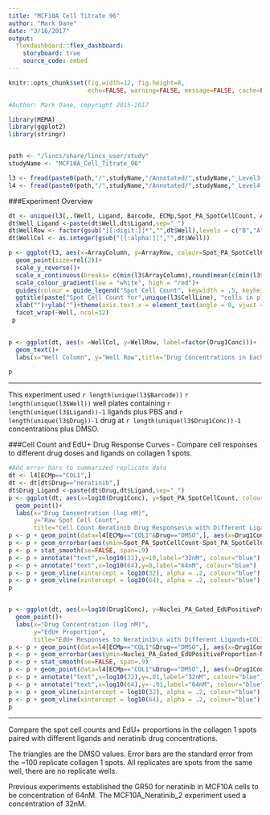 ```yaml
---
title: "MCF10A Cell Titrate 96"
author: "Mark Dane"
date: "3/16/2017"
output: 
  flexdashboard::flex_dashboard:
    storyboard: true
    source_code: embed
---
```




```r
knitr::opts_chunk$set(fig.width=12, fig.height=8,
                      echo=FALSE, warning=FALSE, message=FALSE, cache=FALSE)

#Author: Mark Dane, copyright 2015-2017

library(MEMA)
library(ggplot2)
library(stringr)


path <- "/lincs/share/lincs_user/study"
studyName <- "MCF10A_Cell_Titrate_96"

```


```r

l3 <- fread(paste0(path,"/",studyName,"/Annotated/",studyName,"_Level3.tsv"),verbose = FALSE, showProgress = FALSE)
l4 <- fread(paste0(path,"/",studyName,"/Annotated/",studyName,"_Level4.tsv"),verbose = FALSE, showProgress = FALSE)

```

###Experiment Overview

```r

dt <- unique(l3[,.(Well, Ligand, Barcode, ECMp,Spot_PA_SpotCellCount, ArrayRow, ArrayColumn)])
dt$Well_Ligand <-paste(dt$Well,dt$Ligand,sep="_")
dt$WellRow <- factor(gsub("[[:digit:]]*","",dt$Well),levels = c("B","A"))
dt$WellCol <- as.integer(gsub("[[:alpha:]]","",dt$Well))

p <- ggplot(l3, aes(x=ArrayColumn, y=ArrayRow, colour=Spot_PA_SpotCellCount))+
  geom_point(size=rel(2))+
  scale_y_reverse()+
  scale_x_continuous(breaks= c(min(l3$ArrayColumn),round(mean(c(min(l3$ArrayColumn),max(l3$ArrayColumn)))),max(l3$ArrayColumn)))+
  scale_colour_gradient(low = "white", high = "red")+
  guides(colour = guide_legend("Spot Cell Count", keywidth = .5, keyheight = .5))+
  ggtitle(paste("Spot Cell Count for",unique(l3$CellLine), "cells in plate",unique(l3$Barcode)))+
  xlab("")+ylab("")+theme(axis.text.x = element_text(angle = 0, vjust = 0.5, hjust=1, size=rel(.8)),axis.title.x = element_text(size=rel(1)),plot.title = element_text(size = rel(1)),legend.text=element_text(size = rel(1)),legend.title=element_text(size = rel(1)), strip.text = element_text(size = 5))+
  facet_wrap(~Well, ncol=12)
 p
 

p <- ggplot(dt, aes(x =WellCol, y=WellRow, label=factor(Drug1Conc)))+
  geom_text()+
  labs(x="Well Column", y="Well Row",title="Drug Concentrations in Each Well\n(nmolar)")

p
```


***
This experiment used `r length(unique(l3$Barcode))` `r length(unique(l3$Well))` well plates containing `r length(unique(l3$Ligand))-1` ligands plus PBS and `r length(unique(l3$Drug))-1` drug at `r length(unique(l3$Drug1Conc))-1` concentrations plus DMSO.


###Cell Count and EdU+ Drug Response Curves - Compare cell responses to different drug doses and ligands on collagen 1 spots.


```r

#Add error bars to summarized replicate data
dt <- l4[ECMp=="COL1",]
dt <- dt[dt$Drug=="neratinib",]
dt$Drug_Ligand <-paste(dt$Drug,dt$Ligand,sep="_")
p <- ggplot(dt, aes(x=log10(Drug1Conc), y=Spot_PA_SpotCellCount, colour=Ligand))+
  geom_point()+
  labs(x="Drug Concentration (log nM)",
       y="Raw Spot Cell Count",
       title="Cell Count Neratinib Drug Responses\n with Different Ligands+COL1")
p <- p + geom_point(data=l4[ECMp=="COL1"&Drug=="DMSO",], aes(x=Drug1Conc ,y=Spot_PA_SpotCellCount), shape=17, size=rel(3), alpha=.6)
p <- p + geom_errorbar(aes(ymin=Spot_PA_SpotCellCount-Spot_PA_SpotCellCount_SE, ymax=Spot_PA_SpotCellCount+Spot_PA_SpotCellCount_SE, colour=Ligand), width=.1)
p <- p + stat_smooth(se=FALSE, span=.9)
p <- p + annotate("text",x=log10(32),y=10,label="32nM", colour="blue")
p <- p + annotate("text",x=log10(64),y=0,label="64nM", colour="blue")
p <- p + geom_vline(xintercept = log10(32), alpha = .2, colour="blue")
p <- p + geom_vline(xintercept = log10(64), alpha = .2, colour="blue")
p


p <- ggplot(dt, aes(x=log10(Drug1Conc), y=Nuclei_PA_Gated_EdUPositiveProportion, colour=Ligand))+
  geom_point()+
  labs(x="Drug Concentration (log nM)",
       y="EdU+ Proportion",
       title="EdU+ Responses to Neratinib\n with Different Ligands+COL1")
p <- p + geom_point(data=l4[ECMp=="COL1"&Drug=="DMSO",], aes(x=Drug1Conc ,y=Nuclei_PA_Gated_EdUPositiveProportion), shape=17, size=rel(3), alpha=.6)
p <- p + geom_errorbar(aes(ymin=Nuclei_PA_Gated_EdUPositiveProportion-Nuclei_PA_Gated_EdUPositiveProportion_SE, ymax=Nuclei_PA_Gated_EdUPositiveProportion+Nuclei_PA_Gated_EdUPositiveProportion_SE, colour=Ligand), width=.1)
p <- p + stat_smooth(se=FALSE, span=.9)
p <- p + geom_point(data=l4[ECMp=="COL1"&Drug=="DMSO",], aes(x=Drug1Conc ,y=Nuclei_PA_Gated_EdUPositiveProportion), shape=17, size=rel(3), alpha=.6)
p <- p + annotate("text",x=log10(32),y=.01,label="32nM", colour="blue")
p <- p + annotate("text",x=log10(64),y=-.01,label="64nM", colour="blue")
p <- p + geom_vline(xintercept = log10(32), alpha = .2, colour="blue")
p <- p + geom_vline(xintercept = log10(64), alpha = .2, colour="blue")
p

```

***
Compare the spot cell counts and EdU+ proportions in the collagen 1 spots paired with different ligands and neratinib drug concentrations. 

The triangles are the DMSO values. Error bars are the standard error from the ~100 replicate collagen 1 spots. All replicates are spots from the same well, there are no replicate wells.

Previous experiments established the GR50 for neratinib in MCF10A cells to be concentration of 64nM. The MCF10A_Neratinib_2 experiment used a concentration of  32nM.


